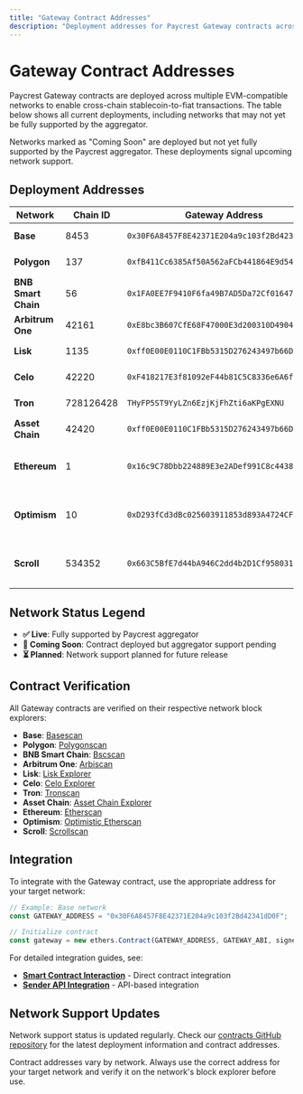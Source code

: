 ```yaml
---
title: "Gateway Contract Addresses"
description: "Deployment addresses for Paycrest Gateway contracts across all supported networks"
---
```


# Gateway Contract Addresses

Paycrest Gateway contracts are deployed across multiple EVM-compatible networks to enable cross-chain stablecoin-to-fiat transactions. The table below shows all current deployments, including networks that may not yet be fully supported by the aggregator.

<Note>
  Networks marked as "Coming Soon" are deployed but not yet fully supported by the Paycrest aggregator. These deployments signal upcoming network support.
</Note>

## Deployment Addresses

| Network | Chain ID | Gateway Address | Status | Notes |
|---------|----------|-----------------|--------|-------|
| **Base** | 8453 | `0x30F6A8457F8E42371E204a9c103f2Bd42341dD0F` | ✅ Live | Fully supported |
| **Polygon** | 137 | `0xfB411Cc6385Af50A562aFCb441864E9d541CDA67` | ✅ Live | Fully supported |
| **BNB Smart Chain** | 56 | `0x1FA0EE7F9410F6fa49B7AD5Da72Cf01647090028` | ✅ Live | Fully supported |
| **Arbitrum One** | 42161 | `0xE8bc3B607CfE68F47000E3d200310D49041148Fc` | ✅ Live | Fully supported |
| **Lisk** | 1135 | `0xff0E00E0110C1FBb5315D276243497b66D3a4d8a` | ✅ Live | Fully supported |
| **Celo** | 42220 | `0xF418217E3f81092eF44b81C5C8336e6A6fDB0E4b` | ✅ Live | Fully supported |
| **Tron** | 728126428 | `THyFP5ST9YyLZn6EzjKjFhZti6aKPgEXNU` | ✅ Live | Fully supported |
| **Asset Chain** | 42420 | `0xff0E00E0110C1FBb5315D276243497b66D3a4d8a` | ✅ Live | Fully supported |
| **Ethereum** | 1 | `0x16c9C78Dbb224889E3e2ADef991C8c4438ea797B` | 🚧 Coming Soon | Deployed, aggregator support pending |
| **Optimism** | 10 | `0xD293fCd3dBc025603911853d893A4724CF9f70a0` | 🚧 Coming Soon | Deployed, aggregator support pending |
| **Scroll** | 534352 | `0x663C5BfE7d44bA946C2dd4b2D1Cf9580319F9338` | 🚧 Coming Soon | Deployed, aggregator support pending |

## Network Status Legend

- **✅ Live**: Fully supported by Paycrest aggregator
- **🚧 Coming Soon**: Contract deployed but aggregator support pending
- **⏳ Planned**: Network support planned for future release

## Contract Verification

All Gateway contracts are verified on their respective network block explorers:

- **Base**: [Basescan](https://basescan.org/address/0x30F6A8457F8E42371E204a9c103f2Bd42341dD0F)
- **Polygon**: [Polygonscan](https://polygonscan.com/address/0xfB411Cc6385Af50A562aFCb441864E9d541CDA67)
- **BNB Smart Chain**: [Bscscan](https://bscscan.com/address/0x1FA0EE7F9410F6fa49B7AD5Da72Cf01647090028)
- **Arbitrum One**: [Arbiscan](https://arbiscan.io/address/0xE8bc3B607CfE68F47000E3d200310D49041148Fc)
- **Lisk**: [Lisk Explorer](https://explorer.lisk.com/address/0xff0E00E0110C1FBb5315D276243497b66D3a4d8a)
- **Celo**: [Celo Explorer](https://explorer.celo.org/address/0xF418217E3f81092eF44b81C5C8336e6A6fDB0E4b)
- **Tron**: [Tronscan](https://tronscan.org/#/address/THyFP5ST9YyLZn6EzjKjFhZti6aKPgEXNU)
- **Asset Chain**: [Asset Chain Explorer](https://explorer.assetchain.org/address/0xff0E00E0110C1FBb5315D276243497b66D3a4d8a)
- **Ethereum**: [Etherscan](https://etherscan.io/address/0x16c9C78Dbb224889E3e2ADef991C8c4438ea797B)
- **Optimism**: [Optimistic Etherscan](https://optimistic.etherscan.io/address/0xD293fCd3dBc025603911853d893A4724CF9f70a0)
- **Scroll**: [Scrollscan](https://scrollscan.com/address/0x663C5BfE7d44bA946C2dd4b2D1Cf9580319F9338)

## Integration

To integrate with the Gateway contract, use the appropriate address for your target network:

```javascript
// Example: Base network
const GATEWAY_ADDRESS = "0x30F6A8457F8E42371E204a9c103f2Bd42341dD0F";

// Initialize contract
const gateway = new ethers.Contract(GATEWAY_ADDRESS, GATEWAY_ABI, signer);
```

For detailed integration guides, see:
- **[Smart Contract Interaction](/implementation/smart-contract-interaction)** - Direct contract integration
- **[Sender API Integration](/implementation/sender-api-integration)** - API-based integration

## Network Support Updates

Network support status is updated regularly. Check our [contracts GitHub repository](https://github.com/paycrest/contracts) for the latest deployment information and contract addresses.

<Note>
  Contract addresses vary by network. Always use the correct address for your target network and verify it on the network's block explorer before use.
</Note> 